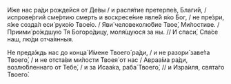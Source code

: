 И́же нас ра́ди рожде́йся от Де́вы / и распя́тие претерпе́в, Благи́й, / испрове́ргий сме́ртию смерть и воскресе́ние явле́й я́ко Бог, / не пре́зри, я́же созда́л еси́ руко́ю Твое́ю. / Яви́ человеколю́бие Твое́, Ми́лостиве. / Приими́ ро́ждшую Тя Богоро́дицу, моля́щуюся за ны. // И спаси́, Спа́се наш, лю́ди отча́янныя.

Не преда́ждь нас до конца́ И́мене Твоего́ ра́ди, / и не разори́ заве́та Твоего́, / и не отста́ви ми́лости Твоея́ от нас / Авраа́ма ра́ди, возлю́бленнаго от Тебе́, / и за Исаа́ка, раба́ Твоего́, // и Изра́иля, свята́го Твоего́.
